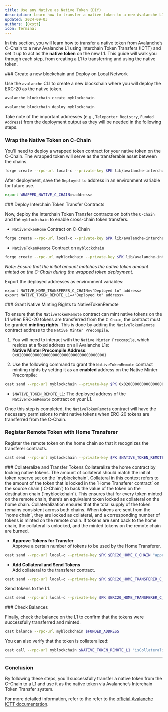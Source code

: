 ```yaml
---
title: Use any Native as Native Token (DIY)
description: Learn how to transfer a native token to a new Avalanche L1 and use it as the native token via ICTT.
updated: 2024-09-03
authors: [0xstt]
icon: Terminal
---
```


In this section, you will learn how to transfer a native token from Avalanche’s C-Chain to a new Avalanche L1 using Interchain Token Transfers (ICTT) and set it up to act as the **native token** on the new L1. This guide will walk you through each step, from creating a L1 to transferring and using the native token.

<Steps>
<Step>
### Create a new blockchain and Deploy on Local Network

Use the `avalanche` CLI to create a new blockchain where you will deploy the ERC-20 as the native token.


```bash
avalanche blockchain create myblockchain  
```
```bash
avalanche blockchain deploy myblockchain
```

Take note of the important addresses (e.g., `Teleporter Registry`, `Funded Address`) from the deployment output as they will be needed in the following steps.
</Step>
<Step>
### Wrap the Native Token on C-Chain

You'll need to deploy a wrapped token contract for your native token on the C-Chain. The wrapped token will serve as the transferable asset between the chains.

```bash
forge create --rpc-url local-c --private-key $PK lib/avalanche-interchain-token-transfer/contracts/src/WrappedNativeToken.sol:WrappedNativeToken --broadcast
```

After deployment, save the `Deployed to` address in an environment variable for future use.

```bash
export WRAPPED_NATIVE_C_CHAIN=<address>
```
</Step>
<Step>
### Deploy Interchain Token Transfer Contracts

Now, deploy the Interchain Token Transfer contracts on both the `C-Chain` and the `myblockchain` to enable cross-chain token transfers.

- `NativeTokenHome` Contract on C-Chain  

```bash
forge create --rpc-url local-c --private-key $PK lib/avalanche-interchain-token-transfer/contracts/src/TokenHome/NativeTokenHome.sol:NativeTokenHome --constructor-args $TELEPORTER_REGISTRY_C_CHAIN $FUNDED_ADDRESS $WRAPPED_NATIVE_C_CHAIN --broadcast
```

- `NativeTokenRemote` Contract on `myblockchain`

```bash
forge create --rpc-url myblockchain --private-key $PK lib/avalanche-interchain-token-transfer/contracts/src/TokenRemote/NativeTokenRemote.sol:NativeTokenRemote --constructor-args "(${TELEPORTER_REGISTRY_L1}, ${FUNDED_ADDRESS}, ${C_CHAIN_BLOCKCHAIN_ID_HEX}, ${NATIVE_HOME_TRANSFERER_C_CHAIN})" "NATV" 700000000000000000000 0 false 0 --broadcast
```

_Note: Ensure that the initial amount matches the native token amount minted on the C-Chain during the wrapped token deployment._

Export the deployed addresses as environment variables:

```
export NATIVE_HOME_TRANSFERER_C_CHAIN=<"Deployed to" address>
export NATIVE_TOKEN_REMOTE_L1=<"Deployed to" address>
```
</Step>
<Step>
### Grant Native Minting Rights to NativeTokenRemote

To ensure that the `NativeTokenRemote` contract can mint native tokens on the L1 when ERC-20 tokens are transferred from the `C-Chain`, the contract must be granted **minting rights**. This is done by adding the `NativeTokenRemote` contract address to the `Native Minter Precompile`.

1. You will need to interact with the `Native Minter Precompile`, which resides at a fixed address on all Avalanche L1s:  
**Native Minter Precompile Address**: `0x0200000000000000000000000000000000000001`
     
2. Use the following command to grant the `NativeTokenRemote` contract minting rights by setting it as an **enabled** address on the Native Minter Precompile:
  
```bash
cast send --rpc-url myblockchain --private-key $PK 0x0200000000000000000000000000000000000001 "setEnabled(address)" $NATIVE_TOKEN_REMOTE_L1
```

- `$NATIVE_TOKEN_REMOTE_L1`: The deployed address of the `NativeTokenRemote` contract on your L1.

Once this step is completed, the `NativeTokenRemote` contract will have the necessary permissions to mint native tokens when ERC-20 tokens are transferred from the C-Chain.
</Step>
<Step>
### Register Remote Token with Home Transferer
Register the remote token on the home chain so that it recognizes the transferer contracts.

```bash 
cast send --rpc-url myblockchain --private-key $PK $NATIVE_TOKEN_REMOTE_L1 "registerWithHome((address, uint256))" "(0x0000000000000000000000000000000000000000, 0)"
```
</Step>
<Step>
### Collateralize and Transfer Tokens
Collateralize the home contract by locking native tokens. The amount of collateral should match the initial token reserve set on the `myblockchain`.

<Accordions>
<Accordion title="What is Collateral?">
Collateral in this context refers to the amount of the token that is locked in the `Home Transferer contract` on the source chain (`C-Chain`) to back the value of the token on the destination chain (`myblockchain`). This ensures that for every token minted on the remote chain, there’s an equivalent token locked as collateral on the home chain.
</Accordion>
<Accordion title="Why is Collateral Important?">
Collateralization ensures that the total supply of the token remains consistent across both chains. When tokens are sent from the `home chain`, they are locked as collateral, and a corresponding number of tokens is minted on the remote chain. If tokens are sent back to the home chain, the collateral is unlocked, and the minted tokens on the remote chain are burned.
</Accordion>
</Accordions>

- **Approve Tokens for Transfer**  
Approve a certain number of tokens to be used by the Home Transferer. 

```bash  
cast send --rpc-url local-c --private-key $PK $ERC20_HOME_C_CHAIN "approve(address, uint256)" $ERC20_HOME_TRANSFERER_C_CHAIN 2000000000000000000000
```

- **Add Collateral and Send Tokens**  
Add collateral to the transferer contract.
```bash 
cast send --rpc-url local-c --private-key $PK $ERC20_HOME_TRANSFERER_C_CHAIN "addCollateral(bytes32, address, uint256)" $L1_BLOCKCHAIN_ID_HEX $NATIVE_TOKEN_REMOTE_L1 100000000000000000000
```
Send tokens to the L1.
```bash 
cast send --rpc-url local-c --private-key $PK $ERC20_HOME_TRANSFERER_C_CHAIN "send((bytes32, address, address, address, uint256, uint256, uint256, address), uint256)" "(${L1_BLOCKCHAIN_ID_HEX}, ${NATIVE_TOKEN_REMOTE_L1}, ${FUNDED_ADDRESS}, ${ERC20_HOME_C_CHAIN}, 0, 0, 250000, 0x0000000000000000000000000000000000000000)" 1000000000000000000000
```
</Step>
<Step>
### Check Balances

Finally, check the balance on the L1 to confirm that the tokens were successfully transferred and minted.

```bash
cast balance --rpc-url myblockchain $FUNDED_ADDRESS
```

You can also verify that the token is collateralized:

```bash
cast call --rpc-url myblockchain $NATIVE_TOKEN_REMOTE_L1 "isCollateralized()(bool)"
```
</Step>
</Steps>

---

### Conclusion

By following these steps, you’ll successfully transfer a native token from the C-Chain to a L1 and use it as the native token via Avalanche’s Interchain Token Transfer system. 

For more detailed information, refer to the refer to the [official Avalanche ICTT documentation](/academy/interchain-token-transfer).